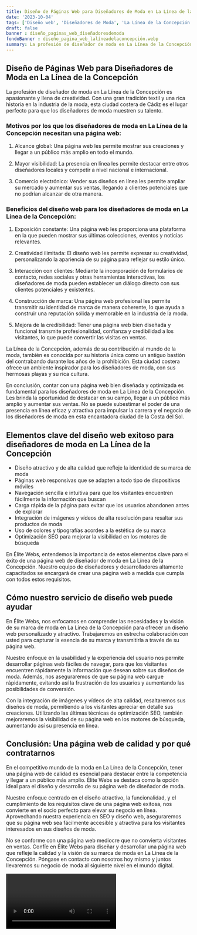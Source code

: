 ```yaml
---
title: Diseño de Páginas Web para Diseñadores de Moda en La Línea de la Concepción
date: '2023-10-04'
tags: ['Diseño web', 'Diseñadores de Moda', 'La Línea de la Concepción']
draft: false
banner : diseño_paginas_web_diseñadoresdemoda
fondoBanner : diseño_pagina_web_lalíneadelaconcepción.webp
summary: La profesión de diseñador de moda en La Línea de la Concepción es apasionante y llena de creatividad. Con una gran tradición textil y una rica historia en la industria de la moda, esta ciudad costera de Cádiz es el lugar perfecto para que los diseñadores de moda muestren su talento.
---
```


## Diseño de Páginas Web para Diseñadores de Moda en La Línea de la Concepción

La profesión de diseñador de moda en La Línea de la Concepción es apasionante y llena de creatividad. Con una gran tradición textil y una rica historia en la industria de la moda, esta ciudad costera de Cádiz es el lugar perfecto para que los diseñadores de moda muestren su talento.

### Motivos por los que los diseñadores de moda en La Línea de la Concepción necesitan una página web:

1. Alcance global: Una página web les permite mostrar sus creaciones y llegar a un público más amplio en todo el mundo.

2. Mayor visibilidad: La presencia en línea les permite destacar entre otros diseñadores locales y competir a nivel nacional e internacional.

3. Comercio electrónico: Vender sus diseños en línea les permite ampliar su mercado y aumentar sus ventas, llegando a clientes potenciales que no podrían alcanzar de otra manera.

### Beneficios del diseño web para los diseñadores de moda en La Línea de la Concepción:

1. Exposición constante: Una página web les proporciona una plataforma en la que pueden mostrar sus últimas colecciones, eventos y noticias relevantes.

2. Creatividad ilimitada: El diseño web les permite expresar su creatividad, personalizando la apariencia de su página para reflejar su estilo único.

3. Interacción con clientes: Mediante la incorporación de formularios de contacto, redes sociales y otras herramientas interactivas, los diseñadores de moda pueden establecer un diálogo directo con sus clientes potenciales y existentes.

4. Construcción de marca: Una página web profesional les permite transmitir su identidad de marca de manera coherente, lo que ayuda a construir una reputación sólida y memorable en la industria de la moda.

5. Mejora de la credibilidad: Tener una página web bien diseñada y funcional transmite profesionalidad, confianza y credibilidad a los visitantes, lo que puede convertir las visitas en ventas.

La Línea de la Concepción, además de su contribución al mundo de la moda, también es conocida por su historia única como un antiguo bastión del contrabando durante los años de la prohibición. Esta ciudad costera ofrece un ambiente inspirador para los diseñadores de moda, con sus hermosas playas y su rica cultura.

En conclusión, contar con una página web bien diseñada y optimizada es fundamental para los diseñadores de moda en La Línea de la Concepción. Les brinda la oportunidad de destacar en su campo, llegar a un público más amplio y aumentar sus ventas. No se puede subestimar el poder de una presencia en línea eficaz y atractiva para impulsar la carrera y el negocio de los diseñadores de moda en esta encantadora ciudad de la Costa del Sol.

<GifSeo />

<Cta />

## Elementos clave del diseño web exitoso para diseñadores de moda en La Línea de la Concepción

- Diseño atractivo y de alta calidad que refleje la identidad de su marca de moda
- Páginas web responsivas que se adapten a todo tipo de dispositivos móviles
- Navegación sencilla e intuitiva para que los visitantes encuentren fácilmente la información que buscan
- Carga rápida de la página para evitar que los usuarios abandonen antes de explorar
- Integración de imágenes y vídeos de alta resolución para resaltar sus productos de moda
- Uso de colores y tipografías acordes a la estética de su marca
- Optimización SEO para mejorar la visibilidad en los motores de búsqueda

En Élite Webs, entendemos la importancia de estos elementos clave para el éxito de una página web de diseñador de moda en La Línea de la Concepción. Nuestro equipo de diseñadores y desarrolladores altamente capacitados se encargará de crear una página web a medida que cumpla con todos estos requisitos. 

## Cómo nuestro servicio de diseño web puede ayudar

En Élite Webs, nos enfocamos en comprender las necesidades y la visión de su marca de moda en La Línea de la Concepción para ofrecer un diseño web personalizado y atractivo. Trabajaremos en estrecha colaboración con usted para capturar la esencia de su marca y transmitirla a través de su página web.

Nuestro enfoque en la usabilidad y la experiencia del usuario nos permite desarrollar páginas web fáciles de navegar, para que los visitantes encuentren rápidamente la información que desean sobre sus diseños de moda. Además, nos aseguraremos de que su página web cargue rápidamente, evitando así la frustración de los usuarios y aumentando las posibilidades de conversión.

Con la integración de imágenes y vídeos de alta calidad, resaltaremos sus diseños de moda, permitiendo a los visitantes apreciar en detalle sus creaciones. Utilizando las últimas técnicas de optimización SEO, también mejoraremos la visibilidad de su página web en los motores de búsqueda, aumentando así su presencia en línea.

## Conclusión: Una página web de calidad y por qué contratarnos

En el competitivo mundo de la moda en La Línea de la Concepción, tener una página web de calidad es esencial para destacar entre la competencia y llegar a un público más amplio. Élite Webs se destaca como la opción ideal para el diseño y desarrollo de su página web de diseñador de moda.

Nuestro enfoque centrado en el diseño atractivo, la funcionalidad, y el cumplimiento de los requisitos clave de una página web exitosa, nos convierte en el socio perfecto para elevar su negocio en línea. Aprovechando nuestra experiencia en SEO y diseño web, aseguraremos que su página web sea fácilmente accesible y atractiva para los visitantes interesados en sus diseños de moda.

No se conforme con una página web mediocre que no convierta visitantes en ventas. Confíe en Élite Webs para diseñar y desarrollar una página web que refleje la calidad y la visión de su marca de moda en La Línea de la Concepción. Póngase en contacto con nosotros hoy mismo y juntos llevaremos su negocio de moda al siguiente nivel en el mundo digital.

<Video />

<CtaBot job='Diseñadores de Moda' city='La Línea de la Concepción'/>

<Gmaps query='La Línea de la Concepción+españa+maps' />